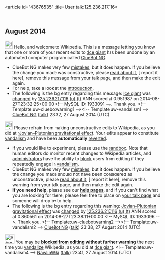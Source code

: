 <article id="43676535" title=User talk:125.236.217.116>
	<talkpage id="43676535" title="User talk:125.236.217.116">


== August 2014 ==
[[File:Information.svg|left|25px|alt=|link=]] Hello, and welcome to Wikipedia. This is a message letting you know that one or more of your recent edits to [[:Ice giant]] has been undone by an automated computer program called [[User:ClueBot NG|ClueBot NG]].
{{clear}}
* ClueBot NG makes very few [[User:ClueBot NG#Information About False Positives|mistakes]], but it does happen. If you believe the change you made was constructive, please [[User:ClueBot NG#Information About False Positives|read about it]], [{{User:ClueBot NG/Warnings/FPReport|1933091}} report it here], remove this message from your talk page, and then make the edit again.
* For help, take a look at the [[Wikipedia:Introduction|introduction]].
* The following is the log entry regarding this message: [[Ice giant]] was [http://en.wikipedia.org/w/index.php?title=Ice+giant&amp;diff=623103541&amp;oldid=615956798 changed] by [[Special:Contributions/125.236.217.116|125.236.217.116]] [[User:125.236.217.116|(u)]] [[User talk:125.236.217.116|(t)]] ANN scored at 0.951987 on 2014-08-27T23:32:25+00:00 &lt;!-- MySQL ID: 1933091 --&gt;. Thank you. &lt;!-- Template:uw-cluebotwarning1 --&gt;&lt;!-- Template:uw-vandalism1 --&gt; [[User:ClueBot NG|ClueBot NG]] ([[User talk:ClueBot NG|talk]]) 23:32, 27 August 2014 (UTC)

[[File:Information orange.svg|left|25px|alt=|link=]] Please refrain from making unconstructive edits to Wikipedia, as you did at [[:Jovian–Plutonian gravitational effect]]. Your edits appear to constitute [[Wikipedia:Vandalism|vandalism]] and have been '''automatically''' [[Help:Reverting|reverted]].
* If you would like to experiment, please use the [[WP:Sandbox|sandbox]]. Note that human editors do monitor recent changes to Wikipedia articles, and [[WP:ADMINS|administrators]] have the ability to [[WP:BLOCK|block]] users from editing if they repeatedly engage in [[WP:vandalism|vandalism]].
* ClueBot NG makes very few [[User:ClueBot NG#Information About False Positives|mistakes]], but it does happen. If you believe the change you made should not have been considered as unconstructive, please [[User:ClueBot NG#Information About False Positives|read about it]], [{{User:ClueBot NG/Warnings/FPReport|1933096}} report it here], remove this warning from your talk page, and then make the edit again.
*'''If you need help''', please see our '''[[Help:Contents|help pages]]''', and if you can't find what you are looking for there, please feel free to place {{Tld|Help me}} on [[Special:MyTalk|your talk page]] and someone will drop by to help.
* The following is the log entry regarding this warning: [[Jovian–Plutonian gravitational effect]] was [http://en.wikipedia.org/w/index.php?title=Jovian%E2%80%93Plutonian+gravitational+effect&amp;diff=623104231&amp;oldid=623103887 changed] by [[Special:Contributions/125.236.217.116|125.236.217.116]] [[User:125.236.217.116|(u)]] [[User talk:125.236.217.116|(t)]] ANN scored at 0.860561 on 2014-08-27T23:38:11+00:00 &lt;!-- MySQL ID: 1933096 --&gt;. Thank you. &lt;!-- Template:uw-cluebotwarning2 --&gt;&lt;!-- Template:uw-vandalism2 --&gt; [[User:ClueBot NG|ClueBot NG]] ([[User talk:ClueBot NG|talk]]) 23:38, 27 August 2014 (UTC)

[[Image:Stop hand nuvola.svg|30px|alt=Stop icon]] You may be '''[[Wikipedia:Blocking policy|blocked from editing]] without further warning''' the next time you [[Wikipedia:Vandalism|vandalize]] Wikipedia, as you did at [[:Ice giant]]. &lt;!-- Template:uw-vandalism4 --&gt; [[User:NawlinWiki|NawlinWiki]] ([[User talk:NawlinWiki|talk]]) 23:41, 27 August 2014 (UTC)
	</talkpage>
</article>